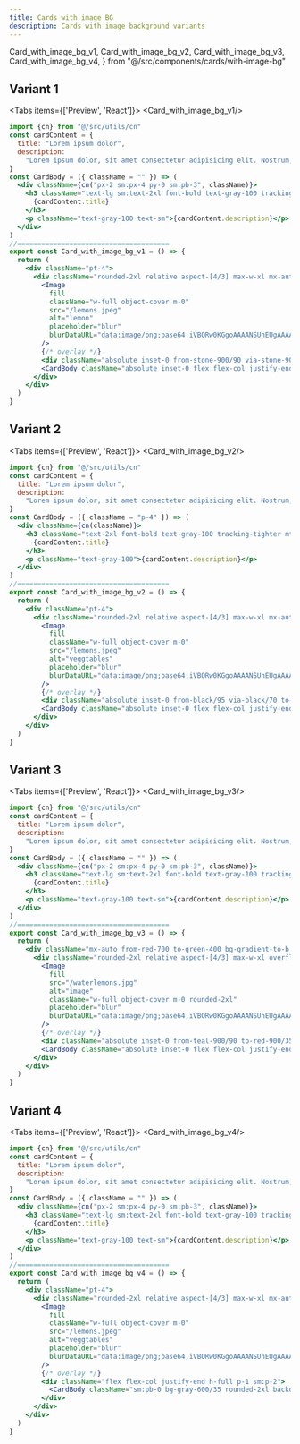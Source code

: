 ```yaml
---
title: Cards with image BG
description: Cards with image background variants
---
```


  Card_with_image_bg_v1,
  Card_with_image_bg_v2,
  Card_with_image_bg_v3,
  Card_with_image_bg_v4,
} from "@/src/components/cards/with-image-bg"

## Variant 1

<Tabs items={['Preview', 'React']}>
  <Tab value="Preview">
    <Card_with_image_bg_v1/>
  </Tab>
  <Tab value="React">
```jsx
import {cn} from "@/src/utils/cn"
const cardContent = {
  title: "Lorem ipsum dolor",
  description:
    "Lorem ipsum dolor, sit amet consectetur adipisicing elit. Nostrum, hic ipsum! Qui dicta debitis aliquid quo molestias explicabo iure!",
}
const CardBody = ({ className = "" }) => (
  <div className={cn("px-2 sm:px-4 py-0 sm:pb-3", className)}>
    <h3 className="text-lg sm:text-2xl font-bold text-gray-100 tracking-tighter mt-3 mb-2">
      {cardContent.title}
    </h3>
    <p className="text-gray-100 text-sm">{cardContent.description}</p>
  </div>
)
//======================================
export const Card_with_image_bg_v1 = () => {
  return (
    <div className="pt-4">
      <div className="rounded-2xl relative aspect-[4/3] max-w-xl mx-auto overflow-hidden group">
        <Image
          fill
          className="w-full object-cover m-0"
          src="/lemons.jpeg"
          alt="lemon"
          placeholder="blur"
          blurDataURL="data:image/png;base64,iVBORw0KGgoAAAANSUhEUgAAAAEAAAABCAQAAAC1HAwCAAAAC0lEQVR42mNkAAIAAAoAAv/lxKUAAAAASUVORK5CYII="
        />
        {/* overlay */}
        <div className="absolute inset-0 from-stone-900/90 via-stone-900/60 to-stone-900/5 bg-gradient-to-t backdrop-blur-[2px] transition-all duration-300"></div>
        <CardBody className="absolute inset-0 flex flex-col justify-end size-full" />
      </div>
    </div>
  )
}
```
</Tab>
</Tabs>

## Variant 2

<Tabs items={['Preview', 'React']}>
  <Tab value="Preview">
    <Card_with_image_bg_v2/>
  </Tab>
  <Tab value="React">
```jsx
import {cn} from "@/src/utils/cn"
const cardContent = {
  title: "Lorem ipsum dolor",
  description:
    "Lorem ipsum dolor, sit amet consectetur adipisicing elit. Nostrum, hic ipsum! Qui dicta debitis aliquid quo molestias explicabo iure!",
}
const CardBody = ({ className = "p-4" }) => (
  <div className={cn(className)}>
    <h3 className="text-2xl font-bold text-gray-100 tracking-tighter mt-3 mb-2">
      {cardContent.title}
    </h3>
    <p className="text-gray-100">{cardContent.description}</p>
  </div>
)
//======================================
export const Card_with_image_bg_v2 = () => {
  return (
    <div className="pt-4">
      <div className="rounded-2xl relative aspect-[4/3] max-w-xl mx-auto overflow-hidden group">
        <Image
          fill
          className="w-full object-cover m-0"
          src="/lemons.jpeg"
          alt="veggtables"
          placeholder="blur"
          blurDataURL="data:image/png;base64,iVBORw0KGgoAAAANSUhEUgAAAAEAAAABCAQAAAC1HAwCAAAAC0lEQVR42mNkAAIAAAoAAv/lxKUAAAAASUVORK5CYII="
        />
        {/* overlay */}
        <div className="absolute inset-0 from-black/95 via-black/70 to-black/10 bg-gradient-to-t"></div>
        <CardBody className="absolute inset-0 flex flex-col justify-end size-full" />
      </div>
    </div>
  )
}
```
</Tab>
</Tabs>

## Variant 3

<Tabs items={['Preview', 'React']}>
  <Tab value="Preview" className="pt-4">
    <Card_with_image_bg_v3/>
  </Tab>
  <Tab value="React">
```jsx
import {cn} from "@/src/utils/cn"
const cardContent = {
  title: "Lorem ipsum dolor",
  description:
    "Lorem ipsum dolor, sit amet consectetur adipisicing elit. Nostrum, hic ipsum! Qui dicta debitis aliquid quo molestias explicabo iure!",
}
const CardBody = ({ className = "" }) => (
  <div className={cn("px-2 sm:px-4 py-0 sm:pb-3", className)}>
    <h3 className="text-lg sm:text-2xl font-bold text-gray-100 tracking-tighter mt-3 mb-2">
      {cardContent.title}
    </h3>
    <p className="text-gray-100 text-sm">{cardContent.description}</p>
  </div>
)
//======================================
export const Card_with_image_bg_v3 = () => {
  return (
    <div className="mx-auto from-red-700 to-green-400 bg-gradient-to-b p-[3px] max-w-xl rounded-2xl">
      <div className="rounded-2xl relative aspect-[4/3] max-w-xl overflow-hidden group">
        <Image
          fill
          src="/waterlemons.jpg"
          alt="image"
          className="w-full object-cover m-0 rounded-2xl"
          placeholder="blur"
          blurDataURL="data:image/png;base64,iVBORw0KGgoAAAANSUhEUgAAAAEAAAABCAQAAAC1HAwCAAAAC0lEQVR42mNkAAIAAAoAAv/lxKUAAAAASUVORK5CYII="
        />
        {/* overlay */}
        <div className="absolute inset-0 from-teal-900/90 to-red-900/35 bg-gradient-to-t backdrop-blur-[1px]"></div>
        <CardBody className="absolute inset-0 flex flex-col justify-end size-full" />
      </div>
    </div>
  )
}
```
</Tab>
</Tabs>

## Variant 4

<Tabs items={['Preview', 'React']}>
  <Tab value="Preview" className="pt-4">
    <Card_with_image_bg_v4/>
  </Tab>
  <Tab value="React">
```jsx
import {cn} from "@/src/utils/cn"
const cardContent = {
  title: "Lorem ipsum dolor",
  description:
    "Lorem ipsum dolor, sit amet consectetur adipisicing elit. Nostrum, hic ipsum! Qui dicta debitis aliquid quo molestias explicabo iure!",
}
const CardBody = ({ className = "" }) => (
  <div className={cn("px-2 sm:px-4 py-0 sm:pb-3", className)}>
    <h3 className="text-lg sm:text-2xl font-bold text-gray-100 tracking-tighter mt-3 mb-2">
      {cardContent.title}
    </h3>
    <p className="text-gray-100 text-sm">{cardContent.description}</p>
  </div>
)
//======================================
export const Card_with_image_bg_v4 = () => {
  return (
    <div className="pt-4">
      <div className="rounded-2xl relative aspect-[4/3] max-w-xl mx-auto overflow-hidden group">
        <Image
          fill
          className="w-full object-cover m-0"
          src="/lemons.jpeg"
          alt="veggtables"
          placeholder="blur"
          blurDataURL="data:image/png;base64,iVBORw0KGgoAAAANSUhEUgAAAAEAAAABCAQAAAC1HAwCAAAAC0lEQVR42mNkAAIAAAoAAv/lxKUAAAAASUVORK5CYII="
        />
        {/* overlay */}
        <div className="flex flex-col justify-end h-full p-1 sm:p-2">
          <CardBody className="sm:pb-0 bg-gray-600/35 rounded-2xl backdrop-blur-lg" />
        </div>
      </div>
    </div>
  )
}
```

</Tab>
</Tabs>
